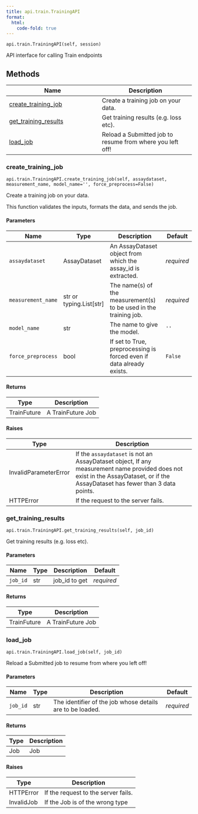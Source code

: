 ```yaml
---
title: api.train.TrainingAPI
format:
  html:
    code-fold: true
---
```


`api.train.TrainingAPI(self, session)`

API interface for calling Train endpoints

## Methods

| Name | Description |
| --- | --- |
| [create_training_job](#openprotein.api.train.TrainingAPI.create_training_job) | Create a training job on your data. |
| [get_training_results](#openprotein.api.train.TrainingAPI.get_training_results) | Get training results (e.g. loss etc). |
| [load_job](#openprotein.api.train.TrainingAPI.load_job) | Reload a Submitted job to resume from where you left off! |

### create_training_job { #openprotein.api.train.TrainingAPI.create_training_job }

`api.train.TrainingAPI.create_training_job(self, assaydataset, measurement_name, model_name='', force_preprocess=False)`

Create a training job on your data.

This function validates the inputs, formats the data, and sends the job.

#### Parameters

| Name               | Type                      | Description                                                          | Default    |
|--------------------|---------------------------|----------------------------------------------------------------------|------------|
| `assaydataset`     | AssayDataset              | An AssayDataset object from which the assay_id is extracted.         | _required_ |
| `measurement_name` | str or typing.List\[str\] | The name(s) of the measurement(s) to be used in the training job.    | _required_ |
| `model_name`       | str                       | The name to give the model.                                          | `''`       |
| `force_preprocess` | bool                      | If set to True, preprocessing is forced even if data already exists. | `False`    |

#### Returns

| Type        | Description       |
|-------------|-------------------|
| TrainFuture | A TrainFuture Job |

#### Raises

| Type                  | Description                                                                                                                                                                    |
|-----------------------|--------------------------------------------------------------------------------------------------------------------------------------------------------------------------------|
| InvalidParameterError | If the `assaydataset` is not an AssayDataset object, If any measurement name provided does not exist in the AssayDataset, or if the AssayDataset has fewer than 3 data points. |
| HTTPError             | If the request to the server fails.                                                                                                                                            |

### get_training_results { #openprotein.api.train.TrainingAPI.get_training_results }

`api.train.TrainingAPI.get_training_results(self, job_id)`

Get training results (e.g. loss etc).

#### Parameters

| Name     | Type   | Description   | Default    |
|----------|--------|---------------|------------|
| `job_id` | str    | job_id to get | _required_ |

#### Returns

| Type        | Description       |
|-------------|-------------------|
| TrainFuture | A TrainFuture Job |

### load_job { #openprotein.api.train.TrainingAPI.load_job }

`api.train.TrainingAPI.load_job(self, job_id)`

Reload a Submitted job to resume from where you left off!

#### Parameters

| Name     | Type   | Description                                               | Default    |
|----------|--------|-----------------------------------------------------------|------------|
| `job_id` | str    | The identifier of the job whose details are to be loaded. | _required_ |

#### Returns

| Type   | Description   |
|--------|---------------|
| Job    | Job           |

#### Raises

| Type       | Description                         |
|------------|-------------------------------------|
| HTTPError  | If the request to the server fails. |
| InvalidJob | If the Job is of the wrong type     |